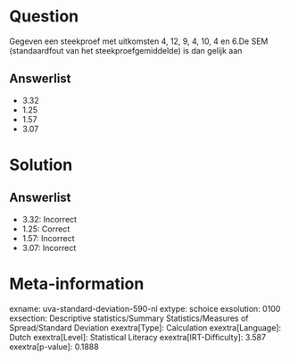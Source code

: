 Question
========

Gegeven een steekproef met uitkomsten 4, 12, 9, 4, 10, 4 en 6.De SEM
(standaardfout van het steekproefgemiddelde) is dan gelijk aan

Answerlist
----------

* 3.32
* 1.25
* 1.57
* 3.07

Solution
========

Answerlist
----------

* 3.32: Incorrect
* 1.25: Correct
* 1.57: Incorrect
* 3.07: Incorrect

Meta-information
================
exname: uva-standard-deviation-590-nl
extype: schoice
exsolution: 0100
exsection: Descriptive statistics/Summary Statistics/Measures of Spread/Standard Deviation
exextra[Type]: Calculation
exextra[Language]: Dutch
exextra[Level]: Statistical Literacy
exextra[IRT-Difficulty]: 3.587
exextra[p-value]: 0.1888
